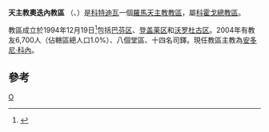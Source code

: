{{Infobox Roman Catholic diocese
|Roman Catholic Diocese of = 天主教奧迭內教區
|Latin name of diocese = Dioecesis Odiennensis
|image =
|caption =
|location = [[科特迪瓦|科特迪瓦]]
|territory = [[巴芬区|巴芬区]]、[[登盖莱区|登盖莱区]]和[[沃罗杜古区|沃罗杜古区]]
|population =6,700
|rite = 拉丁禮
|patron = 
|province =科霍戈
|established = 1994年
|cathedral = [[聖奧斯定主教座堂_(奧迭內)|聖奧斯定主教座堂]]
|co-cathedral =
|leadership = 主教
|website =
|教宗 =
|metropolitan = 
|ordinary = 安多尼‧科內
|coadjutor bishop =
|auxiliary =
}}

'''天主教奧迭內教區''' （{{lang-la|Dioecesis Odiennensis}}、{{lang-fr|Diocèse de Odienné}}）是[[科特迪瓦|科特迪瓦]]一個[[羅馬天主教|羅馬天主教]][[教區|教區]]，屬[[天主教科霍戈總教區|科霍戈總教區]]。

教區成立於1994年12月19日<ref>{{Cite web |url=http://www.vatican.va/holy_father/john_paul_ii/apost_constitutions/documents/hf_jp-ii_apc_19941219_odiennensis_lt.html |title=教區成立的宗座憲令 |access-date=2013-05-30 |archive-date=2014-05-18 |archive-url=https://web.archive.org/web/20140518003810/http://www.vatican.va/holy_father/john_paul_ii/apost_constitutions/documents/hf_jp-ii_apc_19941219_odiennensis_lt.html |dead-url=no }}</ref>包括[[巴芬区|巴芬区]]、[[登盖莱区|登盖莱区]]和[[沃罗杜古区|沃罗杜古区]]。2004年有教友6,700人（佔轄區總人口1.0%）、八個堂區、十四名司鐸。現任教區主教為[[安多尼‧科內|安多尼‧科內]]。

==參考==
{{reflist}}

{{科特迪瓦天主教教區}}
[[Category:科特迪瓦天主教教區|O]]